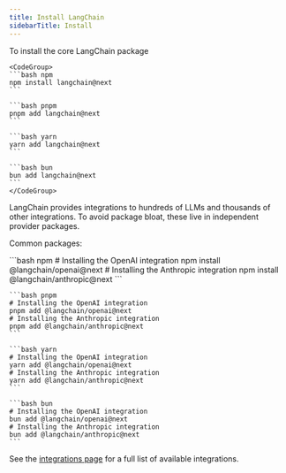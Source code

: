 ```yaml
---
title: Install LangChain
sidebarTitle: Install
---
```



<AlphaCallout />

To install the core LangChain package



    <CodeGroup>
    ```bash npm
    npm install langchain@next
    ```

    ```bash pnpm
    pnpm add langchain@next
    ```

    ```bash yarn
    yarn add langchain@next
    ```

    ```bash bun
    bun add langchain@next
    ```
    </CodeGroup>


LangChain provides integrations to hundreds of LLMs and thousands of other integrations. To avoid package bloat, these live in independent provider packages.

Common packages:



<CodeGroup>
    ```bash npm
    # Installing the OpenAI integration
    npm install @langchain/openai@next
    # Installing the Anthropic integration
    npm install @langchain/anthropic@next
    ```

    ```bash pnpm
    # Installing the OpenAI integration
    pnpm add @langchain/openai@next
    # Installing the Anthropic integration
    pnpm add @langchain/anthropic@next
    ```

    ```bash yarn
    # Installing the OpenAI integration
    yarn add @langchain/openai@next
    # Installing the Anthropic integration
    yarn add @langchain/anthropic@next
    ```

    ```bash bun
    # Installing the OpenAI integration
    bun add @langchain/openai@next
    # Installing the Anthropic integration
    bun add @langchain/anthropic@next
    ```
</CodeGroup>


See the [integrations page](/oss/javascript/integrations/providers) for a full list of available integrations.
